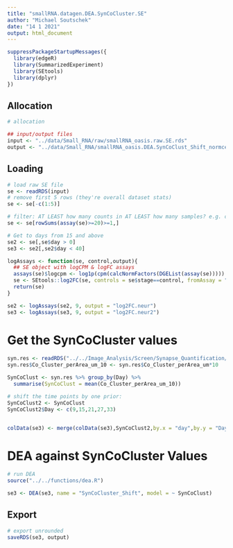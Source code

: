 ```yaml
---
title: "smallRNA.datagen.DEA.SynCoCluster.SE"
author: "Michael Soutschek"
date: "14 1 2021"
output: html_document
---
```




```r
suppressPackageStartupMessages({
  library(edgeR)
  library(SummarizedExperiment)
  library(SEtools)
  library(dplyr)
})
```



## Allocation

```r

# allocation

## input/output files
input <- "../data/Small_RNA/raw/smallRNA_oasis.raw.SE.rds"
output <- "../data/Small_RNA/smallRNA_oasis.DEA.SynCoClust_Shift_normcell.SE.rds"
```


## Loading

```r

# load raw SE file
se <- readRDS(input)
# remove first 5 rows (they're overall dataset stats)
se <- se[-c(1:5)]

# filter: AT LEAST how many counts in AT LEAST how many samples? e.g. counts >= 20, samples >= 1
se <- se[rowSums(assay(se)>=20)>=1,]

# Get to days from 15 and above
se2 <- se[,se$day > 0]
se3 <- se2[,se2$day < 40]
```


```r
logAssays <- function(se, control,output){
  ## SE object with logCPM & logFC assays
  assays(se)$logcpm <- log1p(cpm(calcNormFactors(DGEList(assay(se)))))
  se <- SEtools::log2FC(se, controls = se$stage==control, fromAssay = "logcpm", toAssay = output)
  return(se)
}
```

```r
se2 <- logAssays(se2, 9, output = "log2FC.neur")
se3 <- logAssays(se3, 9, output = "log2FC.neur2")
```



# Get the SynCoCluster values
```r
syn.res <- readRDS("../../Image_Analysis/Screen/Synapse_Quantification/R/Synapsecluster_Result_with_anno.rds")
syn.res$Co_Cluster_perArea_um_10 <- syn.res$Co_Cluster_perArea_um*10

SynCoClust <- syn.res %>% group_by(Day) %>%
  summarise(SynCoClust = mean(Co_Cluster_perArea_um_10))

# shift the time points by one prior:
SynCoClust2 <- SynCoClust
SynCoClust2$Day <- c(9,15,21,27,33)


colData(se3) <- merge(colData(se3),SynCoClust2,by.x = "day",by.y = "Day")
```


# DEA against SynCoCluster Values
```r
# run DEA
source("../../functions/dea.R")

se3 <- DEA(se3, name = "SynCoCluster_Shift", model = ~ SynCoClust)
```


## Export

```r
# export unrounded
saveRDS(se3, output)
```







